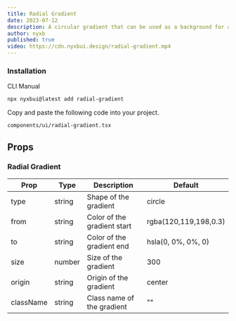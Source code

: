 ```yaml
---
title: Radial Gradient
date: 2023-07-12
description: A circular gradient that can be used as a background for a component.
author: nyxb
published: true
video: https://cdn.nyxbui.design/radial-gradient.mp4
---
```


<ComponentPreview name="radial-gradient-demo" />


### Installation

<Tabs defaultValue="cli">

<TabsList>
  <TabsTrigger value="cli">CLI</TabsTrigger>
  <TabsTrigger value="manual">Manual</TabsTrigger>
</TabsList>
<TabsContent value="cli">

```bash
npx nyxbui@latest add radial-gradient
```

</TabsContent>

<TabsContent value="manual">

<Steps>

Copy and paste the following code into your project.

```text
components/ui/radial-gradient.tsx
```

<ComponentSource name="radial-gradient" />

</Steps>

</TabsContent>

</Tabs>

## Props

### Radial Gradient

| Prop      | Type   | Description                 | Default               |
| --------- | ------ | --------------------------- | --------------------- |
| type      | string | Shape of the gradient       | circle                |
| from      | string | Color of the gradient start | rgba(120,119,198,0.3) |
| to        | string | Color of the gradient end   | hsla(0, 0%, 0%, 0)    |
| size      | number | Size of the gradient        | 300                   |
| origin    | string | Origin of the gradient      | center                |
| className | string | Class name of the gradient  | ""                    |
